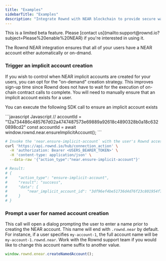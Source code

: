 ```yaml
---
title: "Examples"
sidebarTitle: "Examples"
description: "Integrate Rownd with NEAR blockchain to provide secure wallet management and user-friendly wallet interactions for your users."
---
```


<Note>
This is a limited beta feature. Please [contact us](mailto:support@rownd.io?subject=Please%20enable%20NEAR) if you're interested in using it.
</Note>

The Rownd NEAR integration ensures that all of your users have a NEAR account either automatically or on-dmand. 

### Trigger an implicit account creation

If you wish to control when NEAR implicit accounts are created for your users, you can opt for the "on-demand" creation 
strategy. This improves sign-up time since Rownd does not have to wait for the execution of on-chain contract calls to
complete. You will need to manually ensure that an implicit account exists for a user.

You can execute the following SDK call to ensure an implicit account exists

<CodeGroup>
```javascript Javascript
// accountId = "12a734486c485767d02a4747487573e69889a92618c4890328b0a18c6320898cd2"
const accountId = await window.rownd.near.ensureImplicitAccount();
```

```sh cURL
# Invoke the 'near.ensure-implicit-account` with the user's Rownd access token
curl 'https://api.rownd.io/hub/connection_action' \
  -H 'authorization: Bearer <USERS_BEARER_TOKEN>' \
  -H 'content-type: application/json' \
  --data-raw '{"action_type":"near.ensure-implicit-account"}'

# Result:
# {
#     "action_type": "ensure-implicit-account",
#     "result": "success",
#     "data": {
#         "near_implicit_account_id": "3df96ef4be51736d4d76f23c801954f72e8421a7751d4e2c44bc7cee35576a70"
#     }
# }
```
</CodeGroup>

### Prompt a user for named account creation

This call will open a dialog prompting the user to enter a name prior to creating the NEAR account. This name will end
with `.rownd.near` by default. For instance, if a user specifies `my-account-1`, the full account name will be
`my-account-1.rownd.near`. Work with the Rownd support team if you would like to change this account name suffix to
another value.

```javascript Javascript
window.rownd.enear.createNamedAccount();
```

